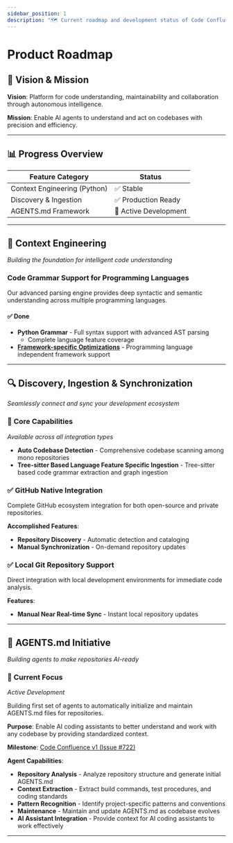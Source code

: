 ```yaml
---
sidebar_position: 1
description: "🗺️ Current roadmap and development status of Code Confluence"
---
```


# Product Roadmap

## 🎯 Vision & Mission

**Vision**: Platform for code understanding, maintainability and collaboration through autonomous intelligence.

**Mission**: Enable AI agents to understand and act on codebases with precision and efficiency.

---

## 📊 Progress Overview

| Feature Category | Status |
|------------------|---------|
| Context Engineering (Python) | ✅ Stable |
| Discovery & Ingestion | ✅ Production Ready |
| AGENTS.md Framework | 🚀 Active Development |

---

## 🔧 Context Engineering
*Building the foundation for intelligent code understanding*

### Code Grammar Support for Programming Languages

Our advanced parsing engine provides deep syntactic and semantic understanding across multiple programming languages.

#### ✅ **Done**
- **Python Grammar** - Full syntax support with advanced AST parsing
  - Complete language feature coverage
- **[Framework-specific Optimizations](https://docs.unoplat.io/contribution/custom-framework-schema)** - Programming language independent framework support

---

## 🔍 Discovery, Ingestion & Synchronization
*Seamlessly connect and sync your development ecosystem*

### 🎯 **Core Capabilities**
*Available across all integration types*

- **Auto Codebase Detection** - Comprehensive codebase scanning among mono repositories
- **Tree-sitter Based Language Feature Specific Ingestion** - Tree-sitter based code grammar extraction and graph ingestion

### ✅ **GitHub Native Integration**

Complete GitHub ecosystem integration for both open-source and private repositories.

**Accomplished Features**:
- **Repository Discovery** - Automatic detection and cataloging
- **Manual Synchronization** - On-demand repository updates

### ✅ **Local Git Repository Support**

Direct integration with local development environments for immediate code analysis.

**Features**:
- **Manual Near Real-time Sync** - Instant local repository updates

---

## 🤖 AGENTS.md Initiative
*Building agents to make repositories AI-ready*

### 🚀 **Current Focus**
*Active Development*

Building first set of agents to automatically initialize and maintain AGENTS.md files for repositories.

**Purpose**: Enable AI coding assistants to better understand and work with any codebase by providing standardized context.

**Milestone**: [Code Confluence v1 (Issue #722)](https://github.com/unoplat/unoplat-code-confluence/issues/722)

**Agent Capabilities**:
- **Repository Analysis** - Analyze repository structure and generate initial AGENTS.md
- **Context Extraction** - Extract build commands, test procedures, and coding standards
- **Pattern Recognition** - Identify project-specific patterns and conventions
- **Maintenance** - Maintain and update AGENTS.md as codebase evolves
- **AI Assistant Integration** - Provide context for AI coding assistants to work effectively

---
